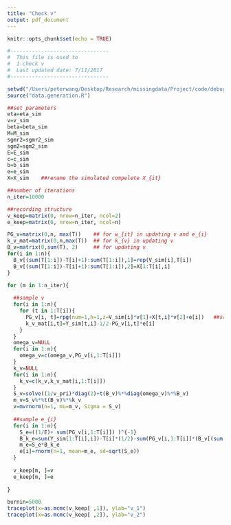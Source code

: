 ```yaml
---
title: "Check v"
output: pdf_document
---
```


```r
knitr::opts_chunk$set(echo = TRUE)
```

```r
#--------------------------------
#  This file is used to
#  1.check v 
#  Last updated date: 7/11/2017
#--------------------------------
```

```r
setwd("/Users/peterwang/Desktop/Research/missingdata/Project/code/debug")
source("data.generation.R")
```

```r
##set parameters
eta=eta_sim  
v=v_sim 
beta=beta_sim
M=M_sim
sgmr2=sgmr2_sim
sgm2=sgm2_sim
E=E_sim
c=c_sim
b=b_sim
e=e_sim  
X=X_sim    ##rename the simulated compelete X_{it}

##number of iterations
n_iter=10000         

##recording structure
v_keep=matrix(0, nrow=n_iter, ncol=2)
e_keep=matrix(0, nrow=n_iter, ncol=n) 

PG_v=matrix(0,n, max(T))    ## for w_{it} in updating v and e_{i}
k_v_mat=matrix(0,n,max(T))  ## for k_{v} in updating v
B_v=matrix(0,sum(T), 2)     ## for updating v 
for(i in 1:n){
  B_v[(sum(T[1:i])-T[i]+1):sum(T[1:i]),1]=rep(V_sim[i],T[i])
  B_v[(sum(T[1:i])-T[i]+1):sum(T[1:i]),2]=X[1:T[i],i]
}

for (m in 1:n_iter){  
  
  ##sample v
  for(i in 1:n){
    for (t in 1:T[i]){
      PG_v[i, t]=rpg(num=1,h=1,z=V_sim[i]*v[1]+X[t,i]*v[2]+e[i])   ##sample w_{it}^{*}
      k_v_mat[i,t]=Y_sim[t,i]-1/2-PG_v[i,t]*e[i]
    }
  }
  omega_v=NULL
  for(i in 1:n){
    omega_v=c(omega_v,PG_v[i,1:T[i]])
  }
  k_v=NULL
  for(i in 1:n){
    k_v=c(k_v,k_v_mat[i,1:T[i]])
  }
  S_v=solve((1/v_pri)*diag(2)+t(B_v)%*%diag(omega_v)%*%B_v)
  m_v=S_v%*%t(B_v)%*%k_v
  v=mvrnorm(n=1, mu=m_v, Sigma = S_v)
  
  ##sample e_{i}
  for(i in 1:n){
    S_e=((1/E)+ sum(PG_v[i,1:T[i]]) )^{-1}
    B_k_e=sum(Y_sim[1:T[i],i])-T[i]*(1/2)-sum(PG_v[i,1:T[i]]*(B_v[(sum(T[1:i])-T[i]+1):sum(T[1:i]), ]%*%v))  ##B_{i}^{\top}k_{e_{i}}
    m_e=S_e*B_k_e
    e[i]=rnorm(n=1, mean=m_e, sd=sqrt(S_e))
  }
  
  v_keep[m, ]=v
  e_keep[m, ]=e
 
}

burnin=5000
traceplot(x=as.mcmc(v_keep[ ,1]), ylab="v_1")
traceplot(x=as.mcmc(v_keep[ ,2]), ylab="v_2")

```

